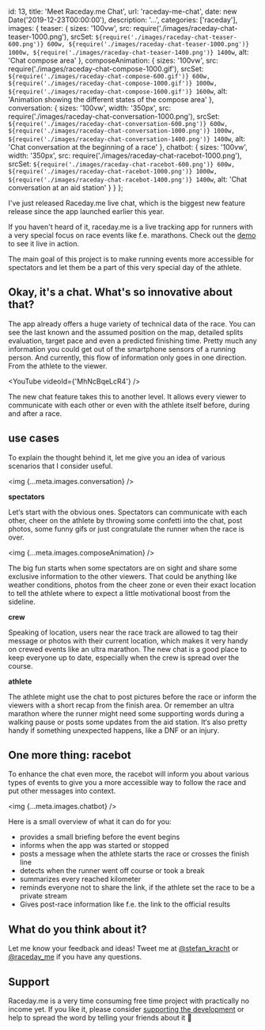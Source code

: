   id: 13,
  title: 'Meet Raceday.me Chat',
  url: 'raceday-me-chat',
  date: new Date('2019-12-23T00:00:00'),
  description: '...',
  categories: ['raceday'],
  images: {
    teaser: {
      sizes: '100vw',
      src: require('./images/raceday-chat-teaser-1000.png'),
      srcSet: `${require('./images/raceday-chat-teaser-600.png')} 600w, ${require('./images/raceday-chat-teaser-1000.png')} 1000w, ${require('./images/raceday-chat-teaser-1400.png')} 1400w`,
      alt: 'Chat compose area'
    },
    composeAnimation: {
      sizes: '100vw',
      src: require('./images/raceday-chat-compose-1000.gif'),
      srcSet: `${require('./images/raceday-chat-compose-600.gif')} 600w, ${require('./images/raceday-chat-compose-1000.gif')} 1000w, ${require('./images/raceday-chat-compose-1600.gif')} 1600w`,
      alt: 'Animation showing the different states of the compose area'
    },
    conversation: {
      sizes: '100vw',
      width: '350px',
      src: require('./images/raceday-chat-conversation-1000.png'),
      srcSet: `${require('./images/raceday-chat-conversation-600.png')} 600w, ${require('./images/raceday-chat-conversation-1000.png')} 1000w, ${require('./images/raceday-chat-conversation-1400.png')} 1400w`,
      alt: 'Chat conversation at the beginning of a race'
    },
    chatbot: {
      sizes: '100vw',
      width: '350px',
      src: require('./images/raceday-chat-racebot-1000.png'),
      srcSet: `${require('./images/raceday-chat-racebot-600.png')} 600w, ${require('./images/raceday-chat-racebot-1000.png')} 1000w, ${require('./images/raceday-chat-racebot-1400.png')} 1400w`,
      alt: 'Chat conversation at an aid station'
    }
  }
};

I've just released Raceday.me live chat, which is the biggest new feature release since the app launched earlier this year.

If you haven't heard of it, raceday.me is a live tracking app for runners with a very special focus on race events like f.e. marathons. Check out the [demo](https://raceday.me/demo) to see it live in action.

The main goal of this project is to make running events more accessible for spectators and let them be a part of this very special day of the athlete.

## Okay, it's a chat. What's so innovative about that?

The app already offers a huge variety of technical data of the race. You can see the last known and the assumed position on the map, detailed splits evaluation, target pace and even a predicted finishing time. Pretty much any information you could get out of the smartphone sensors of a running person. And currently, this flow of information only goes in one direction. From the athlete to the viewer.

<YouTube videoId={'MhNcBqeLcR4'} />

The new chat feature takes this to another level. It allows every viewer to communicate with each other or even with the athlete itself before, during and after a race.

## use cases

To explain the thought behind it, let me give you an idea of various scenarios that I consider useful.

<img {...meta.images.conversation} />

**spectators**

Let‘s start with the obvious ones. Spectators can communicate with each other, cheer on the athlete by throwing some confetti into the chat, post photos, some funny gifs or just congratulate the runner when the race is over.

<img {...meta.images.composeAnimation} />

The big fun starts when some spectators are on sight and share some exclusive information to the other viewers. That could be anything like weather conditions, photos from the cheer zone or even their exact location to tell the athlete where to expect a little motivational boost from the sideline.

**crew**

Speaking of location, users near the race track are allowed to tag their message or photos with their current location, which makes it very handy on crewed events like an ultra marathon. The new chat is a good place to keep everyone up to date, especially when the crew is spread over the course.

**athlete**

The athlete might use the chat to post pictures before the race or inform the viewers with a short recap from the finish area. Or remember an ultra marathon where the runner might need some supporting words during a walking pause or posts some updates from the aid station. It‘s also pretty handy if something unexpected happens, like a DNF or an injury.

## One more thing: racebot

To enhance the chat even more, the racebot will inform you about various types of events to give you a more accessible way to follow the race and put other messages into context.

<img {...meta.images.chatbot} />

Here is a small overview of what it can do for you:

- provides a small briefing before the event begins
- informs when the app was started or stopped
- posts a message when the athlete starts the race or crosses the finish line
- detects when the runner went off course or took a break
- summarizes every reached kilometer
- reminds everyone not to share the link, if the athlete set the race to be a private stream
- Gives post-race information like f.e. the link to the official results

## What do you think about it?

Let me know your feedback and ideas! Tweet me at [@stefan_kracht](https://twitter.com/stefan_kracht) or [@raceday_me](https://twitter.com/raceday_me) if you have any questions.

## Support

Raceday.me is a very time consuming free time project with practically no income yet. If you like it, please consider [supporting the development](http://raceday.me/premium) or help to spread the word by telling your friends about it 🙏

